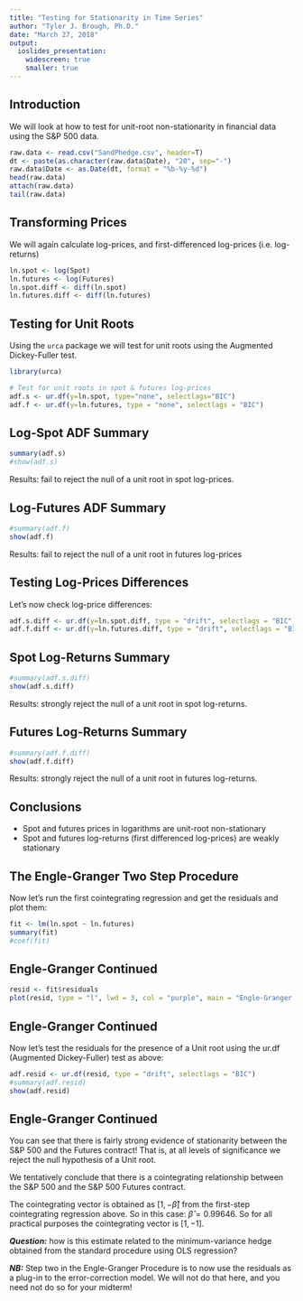 ---
title: "Testing for Stationarity in Time Series"
author: "Tyler J. Brough, Ph.D."
date: "March 27, 2018"
output: 
  ioslides_presentation:
    widescreen: true
    smaller: true
---


## Introduction

We will look at how to test for unit-root non-stationarity in financial data using the S&P 500 data. 

```{R}
raw.data <- read.csv("SandPhedge.csv", header=T)
dt <- paste(as.character(raw.data$Date), "20", sep="-")
raw.data$Date <- as.Date(dt, format = "%b-%y-%d")
head(raw.data)
attach(raw.data)
tail(raw.data)
```


## Transforming Prices

We will again calculate log-prices, and first-differenced log-prices (i.e. log-returns)

```{R}
ln.spot <- log(Spot)
ln.futures <- log(Futures)
ln.spot.diff <- diff(ln.spot)
ln.futures.diff <- diff(ln.futures)
```


## Testing for Unit Roots

Using the `urca` package we will test for unit roots using the Augmented Dickey-Fuller test. 

```{R}
library(urca)

# Test for unit roots in spot & futures log-prices
adf.s <- ur.df(y=ln.spot, type="none", selectlags="BIC")
adf.f <- ur.df(y=ln.futures, type = "none", selectlags = "BIC")
```


## Log-Spot ADF Summary

```{R}
summary(adf.s)
#show(adf.s)
```

Results: fail to reject the null of a unit root in spot log-prices.


## Log-Futures ADF Summary

```{R}
#summary(adf.f)
show(adf.f)
```

Results: fail to reject the null of a unit root in futures log-prices


## Testing Log-Prices Differences

Let's now check log-price differences:

```{R}
adf.s.diff <- ur.df(y=ln.spot.diff, type = "drift", selectlags = "BIC")
adf.f.diff <- ur.df(y=ln.futures.diff, type = "drift", selectlags = "BIC")
```


## Spot Log-Returns Summary

```{R}
#summary(adf.s.diff)
show(adf.s.diff)
```

Results: strongly reject the null of a unit root in spot log-returns.



## Futures Log-Returns Summary

```{R}
#summary(adf.f.diff)
show(adf.f.diff)
```

Results: strongly reject the null of a unit root in futures log-returns.


## Conclusions

* Spot and futures prices in logarithms are unit-root non-stationary
* Spot and futures log-returns (first differenced log-prices) are weakly stationary


## The Engle-Granger Two Step Procedure

Now let's run the first cointegrating regression and get the residuals and plot them:

```{R}
fit <- lm(ln.spot ~ ln.futures)
summary(fit)
#coef(fit)
```


## Engle-Granger Continued

```{R}
resid <- fit$residuals
plot(resid, type = "l", lwd = 3, col = "purple", main = "Engle-Granger Step 1 Residuals")
```


## Engle-Granger Continued

Now let's test the residuals for the presence of a Unit root using the ur.df (Augmented Dickey-Fuller) test as above:

```{R}
adf.resid <- ur.df(resid, type = "drift", selectlags = "BIC")
#summary(adf.resid)
show(adf.resid)
```

## Engle-Granger Continued 

You can see that there is fairly strong evidence of stationarity between the S&P 500 and the Futures contract! That is, at all levels of significance we reject the null hypothesis of a Unit root. 

We tentatively conclude that there is a cointegrating relationship between the S&P 500 and the S&P 500 Futures contract. 

The cointegrating vector is obtained as $[1, - \hat{\beta}]$ from the first-step cointegrating regression above. So in this case: $\hat{\beta} = 0.99646$. So for all practical purposes the cointegrating vector is $[1, -1]$. 

***Question:*** how is this estimate related to the minimum-variance hedge obtained from the standard procedure using OLS regression? 


***NB:*** Step two in the Engle-Granger Procedure is to now use the residuals as a plug-in to the error-correction model. We will not do that here, and you need not do so for your midterm!


